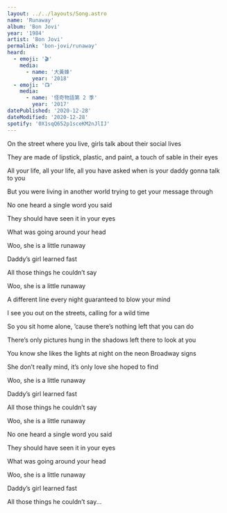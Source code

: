 ```yaml
---
layout: ../../layouts/Song.astro
name: 'Runaway'
album: 'Bon Jovi'
year: '1984'
artist: 'Bon Jovi'
permalink: 'bon-jovi/runaway'
heard:
  - emoji: '🎬'
    media:
      - name: '大黃蜂'
        year: '2018'
  - emoji: '📺'
    media:
      - name: '怪奇物語第 2 季'
        year: '2017'
datePublished: '2020-12-28'
dateModified: '2020-12-28'
spotify: '0X1sqQ652p1sceKM2nJlIJ'
---
```


<LyricSection>

On the street where you live, girls talk about their social lives

They are made of lipstick, plastic, and paint, a touch of sable in their eyes

All your life, all your life, all you have asked when is your daddy gonna talk to you

But you were living in another world trying to get your message through

</LyricSection>

<LyricSection>

No one heard a single word you said

They should have seen it in your eyes

What was going around your head

</LyricSection>

<LyricSection>

Woo, she is a little runaway

Daddy&rsquo;s girl learned fast

All those things he couldn&rsquo;t say

Woo, she is a little runaway

</LyricSection>

<LyricSection>

A different line every night guaranteed to blow your mind

I see you out on the streets, calling for a wild time

So you sit home alone, &rsquo;cause there&rsquo;s nothing left that you can do

There&rsquo;s only pictures hung in the shadows left there to look at you

</LyricSection>

<LyricSection>

You know she likes the lights at night on the neon Broadway signs

She don&rsquo;t really mind, it&rsquo;s only love she hoped to find

</LyricSection>

<LyricSection>

Woo, she is a little runaway

Daddy&rsquo;s girl learned fast

All those things he couldn&rsquo;t say

Woo, she is a little runaway

</LyricSection>

<LyricSection>

No one heard a single word you said

They should have seen it in your eyes

What was going around your head

</LyricSection>

<LyricSection>

Woo, she is a little runaway

Daddy&rsquo;s girl learned fast

All those things he couldn&rsquo;t say...

</LyricSection>
